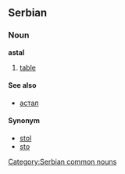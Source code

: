 ==Serbian==
===Noun===
'''astal'''
#[[table]]
====See also====
*[[астал]]
====Synonym====
*[[stol]]
*[[sto]]
[[Category:Serbian common nouns]]
